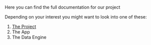 Here you can find the full documentation for our project

Depending on your interest you might want to look into one of these:

1. [The Project](http://docs.open-politics.org/docs/the-project)
2. The App
3. The Data Engine